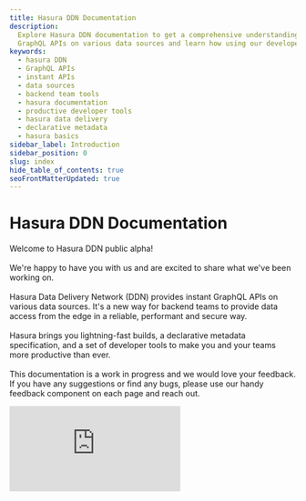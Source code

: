 ```yaml
---
title: Hasura DDN Documentation
description:
  Explore Hasura DDN documentation to get a comprehensive understanding of the Hasura Data Delivery Network. Get instant
  GraphQL APIs on various data sources and learn how using our developer tools can make your team more productive.
keywords:
  - hasura DDN
  - GraphQL APIs
  - instant APIs
  - data sources
  - backend team tools
  - hasura documentation
  - productive developer tools
  - hasura data delivery
  - declarative metadata
  - hasura basics
sidebar_label: Introduction
sidebar_position: 0
slug: index
hide_table_of_contents: true
seoFrontMatterUpdated: true
---
```



# Hasura DDN Documentation

<div className="gallery">
  <div className="sub-heading">
    <div className="front-matter">
      <p>
        Welcome to Hasura DDN public alpha!
        <br />
        <br />
        We're happy to have you with us and are excited to share what we've been working on.
        <br />
        <br />
        Hasura Data Delivery Network (DDN) provides instant GraphQL APIs on various data sources. It's a new way for
        backend teams to provide data access from the edge in a reliable, performant and secure way.
        <br />
        <br />
        Hasura brings you lightning-fast builds, a declarative metadata specification, and a set of developer tools
        to make you and your teams more productive than ever.
        <br />
        <br />
        This documentation is a work in progress and we would love your feedback. If you have any suggestions or find
        any bugs, please use our handy feedback component on each page and reach out.
      </p>
      <div>
        <iframe
          src="https://www.youtube.com/embed/9V8IwOaozqE"
          frameBorder="0"
          allow="accelerometer; autoplay; encrypted-media; gyroscope; picture-in-picture"
          allowFullScreen
        />
      </div>
    </div>
  </div>
  <div className="sub-heading">
    <h3>Popular Topics</h3>
  </div>
  <div className="card">
    <div className="card-header">
      <Basics />
      <h4>Basics</h4>
    </div>
    <p>
      Here, you can learn more about our core concepts; we'll cover all the basics so you're ready to start building.
    </p>
    <VersionedLink to="/basics/">
      Learn the basics <ArrowRight className="arrow" />
    </VersionedLink>
  </div>
  <div className="card">
    <div className="card-header">
      <Beaker />
      <h4>Get Started</h4>
    </div>
    <p>
      Whether you prefer a GUI or the CLI, we've got you covered. Learn how to get started with Hasura and deploy a
      GraphQL API on your data in minutes.
    </p>
    <VersionedLink to="/getting-started/overview/">
      Deploy your first project <ArrowRight className="arrow" />
    </VersionedLink>
  </div>
  <div className="card">
    <div className="card-header">
      <GraphQL />
      <h4>GraphQL API</h4>
    </div>
    <p>We provide an instant GraphQL API by generating your GraphQL schema for you based on your data.</p>
    <VersionedLink to="/graphql-api/overview">
      Learn about the GraphQL API
      <ArrowRight className="arrow" />
    </VersionedLink>
  </div>
</div>
